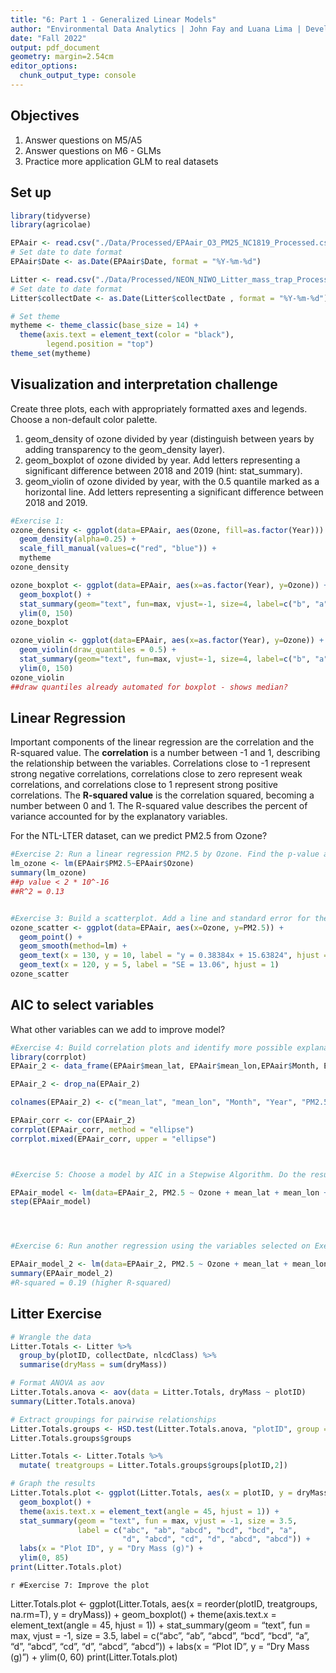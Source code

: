 ```yaml
---
title: "6: Part 1 - Generalized Linear Models"
author: "Environmental Data Analytics | John Fay and Luana Lima | Developed by Kateri Salk"
date: "Fall 2022"
output: pdf_document
geometry: margin=2.54cm
editor_options: 
  chunk_output_type: console
---
```


## Objectives
1. Answer questions on M5/A5
2. Answer questions on M6 - GLMs
3. Practice more application GLM to real datasets


## Set up
```r
library(tidyverse)
library(agricolae)   

EPAair <- read.csv("./Data/Processed/EPAair_O3_PM25_NC1819_Processed.csv", stringsAsFactors = TRUE)
# Set date to date format
EPAair$Date <- as.Date(EPAair$Date, format = "%Y-%m-%d")

Litter <- read.csv("./Data/Processed/NEON_NIWO_Litter_mass_trap_Processed.csv", stringsAsFactors = TRUE)
# Set date to date format
Litter$collectDate <- as.Date(Litter$collectDate , format = "%Y-%m-%d")

# Set theme
mytheme <- theme_classic(base_size = 14) +
  theme(axis.text = element_text(color = "black"), 
        legend.position = "top")
theme_set(mytheme)
```



## Visualization and interpretation challenge

Create three plots, each with appropriately formatted axes and legends. Choose a non-default color palette.

1. geom_density of ozone divided by year (distinguish between years by adding transparency to the geom_density layer).
2. geom_boxplot of ozone divided by year. Add letters representing a significant difference between 2018 and 2019 (hint: stat_summary). 
3. geom_violin of ozone divided by year, with the 0.5 quantile marked as a horizontal line. Add letters representing a significant difference between 2018 and 2019. 

```r
#Exercise 1:
ozone_density <- ggplot(data=EPAair, aes(Ozone, fill=as.factor(Year))) +
  geom_density(alpha=0.25) +
  scale_fill_manual(values=c("red", "blue")) +
  mytheme
ozone_density

ozone_boxplot <- ggplot(data=EPAair, aes(x=as.factor(Year), y=Ozone)) +
  geom_boxplot() +
  stat_summary(geom="text", fun=max, vjust=-1, size=4, label=c("b", "a")) +
  ylim(0, 150)
ozone_boxplot

ozone_violin <- ggplot(data=EPAair, aes(x=as.factor(Year), y=Ozone)) +
  geom_violin(draw_quantiles = 0.5) +
  stat_summary(geom="text", fun=max, vjust=-1, size=4, label=c("b", "a")) +
  ylim(0, 150)
ozone_violin
##draw quantiles already automated for boxplot - shows median? 


```

## Linear Regression

Important components of the linear regression are the correlation and the R-squared value. The **correlation** is a number between -1 and 1, describing the relationship between the variables. Correlations close to -1 represent strong negative correlations, correlations close to zero represent weak correlations, and correlations close to 1 represent strong positive correlations. The **R-squared value** is the correlation squared, becoming a number between 0 and 1. The R-squared value describes the percent of variance accounted for by the explanatory variables. 

For the NTL-LTER dataset, can we predict PM2.5 from Ozone?

```r

#Exercise 2: Run a linear regression PM2.5 by Ozone. Find the p-value and R-squared value. 
lm_ozone <- lm(EPAair$PM2.5~EPAair$Ozone)
summary(lm_ozone)
##p value < 2 * 10^-16
##R^2 = 0.13


#Exercise 3: Build a scatterplot. Add a line and standard error for the linear regression. Add the regression equation to the plot
ozone_scatter <- ggplot(data=EPAair, aes(x=Ozone, y=PM2.5)) +
  geom_point() +
  geom_smooth(method=lm) +
  geom_text(x = 130, y = 10, label = "y = 0.38384x + 15.63824", hjust = 1) + 
  geom_text(x = 120, y = 5, label = "SE = 13.06", hjust = 1)
ozone_scatter


```


## AIC to select variables

What other variables can we add to improve model?

```r

#Exercise 4: Build correlation plots and identify more possible explanatory variables to add to the regression.
library(corrplot)
EPAair_2 <- data_frame(EPAair$mean_lat, EPAair$mean_lon,EPAair$Month, EPAair$Year, EPAair$PM2.5, EPAair$Ozone)

EPAair_2 <- drop_na(EPAair_2)

colnames(EPAair_2) <- c("mean_lat", "mean_lon", "Month", "Year", "PM2.5", "Ozone")

EPAair_corr <- cor(EPAair_2)
corrplot(EPAair_corr, method = "ellipse")
corrplot.mixed(EPAair_corr, upper = "ellipse")



#Exercise 5: Choose a model by AIC in a Stepwise Algorithm. Do the results from AIC match the variables you selected on Exercise 5?

EPAair_model <- lm(data=EPAair_2, PM2.5 ~ Ozone + mean_lat + mean_lon + Month + Year)
step(EPAair_model)




#Exercise 6: Run another regression using the variables selected on Exercise 6. Compare r-squared value with the one from Exercise 5. 

EPAair_model_2 <- lm(data=EPAair_2, PM2.5 ~ Ozone + mean_lat + mean_lon + Month)
summary(EPAair_model_2)
#R-squared = 0.19 (higher R-squared)

```



## Litter Exercise

```r
# Wrangle the data
Litter.Totals <- Litter %>%
  group_by(plotID, collectDate, nlcdClass) %>%
  summarise(dryMass = sum(dryMass))

# Format ANOVA as aov
Litter.Totals.anova <- aov(data = Litter.Totals, dryMass ~ plotID)
summary(Litter.Totals.anova)

# Extract groupings for pairwise relationships
Litter.Totals.groups <- HSD.test(Litter.Totals.anova, "plotID", group = TRUE)
Litter.Totals.groups$groups

Litter.Totals <- Litter.Totals %>%
  mutate( treatgroups = Litter.Totals.groups$groups[plotID,2])

# Graph the results
Litter.Totals.plot <- ggplot(Litter.Totals, aes(x = plotID, y = dryMass)) +
  geom_boxplot() +
  theme(axis.text.x = element_text(angle = 45, hjust = 1)) +
  stat_summary(geom = "text", fun = max, vjust = -1, size = 3.5,
               label = c("abc", "ab", "abcd", "bcd", "bcd", "a", 
                         "d", "abcd", "cd", "d", "abcd", "abcd")) +
  labs(x = "Plot ID", y = "Dry Mass (g)") +
  ylim(0, 85)
print(Litter.Totals.plot)

```

```r
#Exercise 7: Improve the plot```

Litter.Totals.plot <- ggplot(Litter.Totals, aes(x = reorder(plotID, treatgroups, na.rm=T), y = dryMass)) +
  geom_boxplot() +
  theme(axis.text.x = element_text(angle = 45, hjust = 1)) +
  stat_summary(geom = "text", fun = max, vjust = -1, size = 3.5,
               label = c("abc", "ab", "abcd", "bcd", "bcd", "a", 
                         "d", "abcd", "cd", "d", "abcd", "abcd")) +
  labs(x = "Plot ID", y = "Dry Mass (g)") +
  ylim(0, 60)
print(Litter.Totals.plot)

